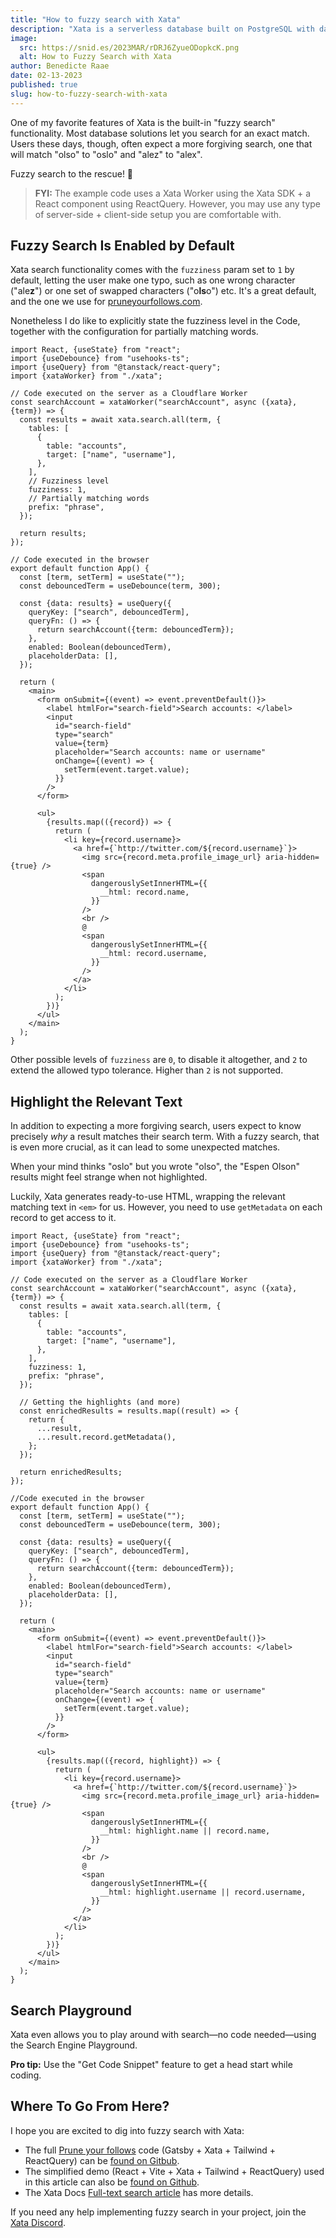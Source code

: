 ```yaml
---
title: "How to fuzzy search with Xata"
description: "Xata is a serverless database built on PostgreSQL with data automatically replicated to Elasticsearch. This opens a whole new world of possibilities when it comes to free text search. Deep dive into Queen Raae's favorite Xata feature, fuzzy search."
image:
  src: https://snid.es/2023MAR/rDRJ6ZyueODopkcK.png
  alt: How to Fuzzy Search with Xata
author: Benedicte Raae
date: 02-13-2023
published: true
slug: how-to-fuzzy-search-with-xata
---
```


One of my favorite features of Xata is the built-in "fuzzy search"
functionality. Most database solutions let you search for an exact match. Users
these days, though, often expect a more forgiving search, one that will match
"olso" to "oslo" and "alez" to "alex".

Fuzzy search to the rescue! 💪

<ArticleImage src="https://xata.io/images/blog/fuzzy_search/xata-fuzzy-search-on-off.gif" width="1920" height="1080" alt="The difference in results with fuzzy search enabled and disabled" caption="Fuzzy search enabled and disabled" position="center" />

> **FYI:** The example code uses a Xata Worker using the Xata SDK + a React component using ReactQuery. However, you may use any type of server-side + client-side setup you are comfortable with.

## Fuzzy Search Is Enabled by Default

Xata search functionality comes with the `fuzziness` param set to `1` by
default, letting the user make one typo, such as one wrong character
("ale**z**") or one set of swapped characters ("o**ls**o") etc. It's a great
default, and the one we use for
[pruneyourfollows.com](https://pruneyourfollows.com).

Nonetheless I do like to explicitly state the fuzziness level in the Code,
together with the configuration for partially matching words.

```tsx
import React, {useState} from "react";
import {useDebounce} from "usehooks-ts";
import {useQuery} from "@tanstack/react-query";
import {xataWorker} from "./xata";

// Code executed on the server as a Cloudflare Worker
const searchAccount = xataWorker("searchAccount", async ({xata}, {term}) => {
  const results = await xata.search.all(term, {
    tables: [
      {
        table: "accounts",
        target: ["name", "username"],
      },
    ],
    // Fuzziness level
    fuzziness: 1,
    // Partially matching words
    prefix: "phrase",
  });

  return results;
});

// Code executed in the browser
export default function App() {
  const [term, setTerm] = useState("");
  const debouncedTerm = useDebounce(term, 300);

  const {data: results} = useQuery({
    queryKey: ["search", debouncedTerm],
    queryFn: () => {
      return searchAccount({term: debouncedTerm});
    },
    enabled: Boolean(debouncedTerm),
    placeholderData: [],
  });

  return (
    <main>
      <form onSubmit={(event) => event.preventDefault()}>
        <label htmlFor="search-field">Search accounts: </label>
        <input
          id="search-field"
          type="search"
          value={term}
          placeholder="Search accounts: name or username"
          onChange={(event) => {
            setTerm(event.target.value);
          }}
        />
      </form>

      <ul>
        {results.map(({record}) => {
          return (
            <li key={record.username}>
              <a href={`http://twitter.com/${record.username}`}>
                <img src={record.meta.profile_image_url} aria-hidden={true} />
                <span
                  dangerouslySetInnerHTML={{
                    __html: record.name,
                  }}
                />
                <br />
                @
                <span
                  dangerouslySetInnerHTML={{
                    __html: record.username,
                  }}
                />
              </a>
            </li>
          );
        })}
      </ul>
    </main>
  );
}
```

Other possible levels of `fuzziness` are `0`, to disable it altogether, and `2`
to extend the allowed typo tolerance. Higher than `2` is not supported.

## Highlight the Relevant Text

In addition to expecting a more forgiving search, users expect to know precisely
_why_ a result matches their search term. With a fuzzy search, that is even more
crucial, as it can lead to some unexpected matches.

When your mind thinks "oslo" but you wrote "olso", the "Espen Olson" results
might feel strange when not highlighted.

<ArticleImage src="https://xata.io/images/blog/fuzzy_search/xata-fuzzy-search-on-off.gif" width="1920" height="1080" alt="The difference between results with and withuot highlighting" caption="With and without highlighting" position="center" />

Luckily, Xata generates ready-to-use HTML, wrapping the relevant matching text
in `<em>` for us. However, you need to use `getMetadata` on each record to get
access to it.

```tsx
import React, {useState} from "react";
import {useDebounce} from "usehooks-ts";
import {useQuery} from "@tanstack/react-query";
import {xataWorker} from "./xata";

// Code executed on the server as a Cloudflare Worker
const searchAccount = xataWorker("searchAccount", async ({xata}, {term}) => {
  const results = await xata.search.all(term, {
    tables: [
      {
        table: "accounts",
        target: ["name", "username"],
      },
    ],
    fuzziness: 1,
    prefix: "phrase",
  });

  // Getting the highlights (and more)
  const enrichedResults = results.map((result) => {
    return {
      ...result,
      ...result.record.getMetadata(),
    };
  });

  return enrichedResults;
});

//Code executed in the browser
export default function App() {
  const [term, setTerm] = useState("");
  const debouncedTerm = useDebounce(term, 300);

  const {data: results} = useQuery({
    queryKey: ["search", debouncedTerm],
    queryFn: () => {
      return searchAccount({term: debouncedTerm});
    },
    enabled: Boolean(debouncedTerm),
    placeholderData: [],
  });

  return (
    <main>
      <form onSubmit={(event) => event.preventDefault()}>
        <label htmlFor="search-field">Search accounts: </label>
        <input
          id="search-field"
          type="search"
          value={term}
          placeholder="Search accounts: name or username"
          onChange={(event) => {
            setTerm(event.target.value);
          }}
        />
      </form>

      <ul>
        {results.map(({record, highlight}) => {
          return (
            <li key={record.username}>
              <a href={`http://twitter.com/${record.username}`}>
                <img src={record.meta.profile_image_url} aria-hidden={true} />
                <span
                  dangerouslySetInnerHTML={{
                    __html: highlight.name || record.name,
                  }}
                />
                <br />
                @
                <span
                  dangerouslySetInnerHTML={{
                    __html: highlight.username || record.username,
                  }}
                />
              </a>
            </li>
          );
        })}
      </ul>
    </main>
  );
}
```

## Search Playground

Xata even allows you to play around with search—no code needed—using the Search
Engine Playground.

**Pro tip:** Use the "Get Code Snippet" feature to get a head start while
coding.

<ArticleImage src="https://xata.io/images/blog/fuzzy_search/xata-search-engine-playground.png" width="1920" height="1080" alt="Xata Playground showing similar code as this article" caption="Xata Playground showing similar code as this article" position="center" />

## Where To Go From Here?

I hope you are excited to dig into fuzzy search with Xata:

- The full [Prune your follows](https://pruneyourfollows.com/) code (Gatsby +
  Xata + Tailwind + ReactQuery) can be [found on Gitbub](https://github.com/queen-raae/prune-your-follows).
- The simplified demo (React + Vite + Xata + Tailwind + ReactQuery) used in this
  article can also be
  [found on Github](https://github.com/queen-raae/xata-fuzzy-search-demo).
- The Xata Docs
  [Full-text search article](https://xata.io/docs/typescript-client/search) has
  more details.

If you need any help implementing fuzzy search in your project, join the
[Xata Discord](https://xata.io/discord).
